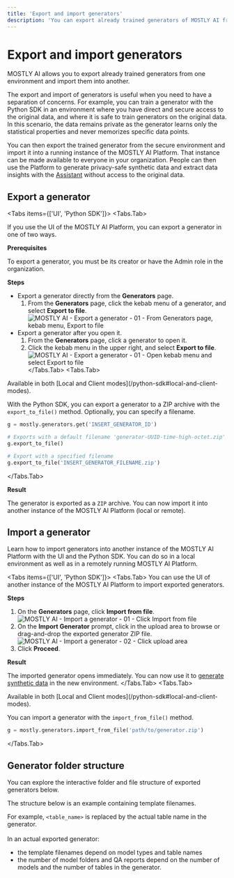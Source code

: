 ```yaml
---
title: 'Export and import generators'
description: 'You can export already trained generators of MOSTLY AI from one environment and import them in another to avoid training a new generator with the same data from scratch.'
---
```



# Export and import generators

MOSTLY AI allows you to export already trained generators from one environment and import them into another.

The export and import of generators is useful when you need to have a separation of concerns. For example, you can train a generator with the Python SDK in an environment where you have direct and secure access to the original data, and where it is safe to train generators on the original data. In this scenario, the data remains private as the generator learns only the statistical properties and never memorizes specific data points.

You can then export the trained generator from the secure environment and import it into a running instance of the MOSTLY AI Platform. That instance can be made available to everyone in your organization. People can then use the Platform to generate privacy-safe synthetic data and extract data insights with the [Assistant](/assistant) without access to the original data.

## Export a generator

<Tabs items={['UI', 'Python SDK']}>
<Tabs.Tab>

If you use the UI of the MOSTLY AI Platform, you can export a generator in one of two ways.

**Prerequisites**

To export a generator, you must be its creator or have the Admin role in the organization.

**Steps**

* Export a generator directly from the **Generators** page.
    1. From the **Generators** page, click the kebab menu of a generator, and select **Export to file**.
        <Image 
            src="/docs/docimages/generators/export-import/export-02-generators-page-kebab-menu-select-export-to-file.webp" 
            alt="MOSTLY AI - Export a generator - 01 - From Generators page, kebab menu, Export to file" 
            width={800} 
            height={150}
        />
* Export a generator after you open it.
    1. From the **Generators** page, click a generator to open it.
    2. Click the kebab menu in the upper right, and select **Export to file**.
        <Image 
            src="/docs/docimages/generators/export-import/export-01-kebab-menu-select-export-to-file.webp" 
            alt="MOSTLY AI - Export a generator - 01 - Open kebab menu and select Export to file" 
            width={800} 
            height={150}
        />
</Tabs.Tab>
<Tabs.Tab>

<CustomCallout type="API">
Available in both [Local and Client modes](/python-sdk#local-and-client-modes).
</CustomCallout>

With the Python SDK, you can export a generator to a ZIP archive with the `export_to_file()` method. Optionally, you can specify a filename.

```python filename="python" copy
g = mostly.generators.get('INSERT_GENERATOR_ID')

# Exports with a default filename 'generator-UUID-time-high-octet.zip' 
g.export_to_file() 

# Export with a specified filename
g.export_to_file('INSERT_GENERATOR_FILENAME.zip')
```
</Tabs.Tab>

</Tabs>

**Result**

The generator is exported as a `ZIP` archive. You can now import it into another instance of the MOSTLY AI Platform (local or remote).

## Import a generator

Learn how to import generators into another instance of the MOSTLY AI Platform with the UI and the Python SDK. You can do so in a local environment as well as in a remotely running MOSTLY AI Platform.

<Tabs items={['UI', 'Python SDK']}>
<Tabs.Tab>
You can use the UI of another instance of the MOSTLY AI Platform to import exported generators.

**Steps**

1. On the **Generators** page, click **Import from file**.
    <Image 
        src="/docs/docimages/generators/export-import/import-01-click-import-from-file.webp" 
        alt="MOSTLY AI - Import a generator - 01 - Click Import from file" 
        width={800} 
        height={150}
    />
2. On the **Import Generator** prompt, click in the upload area to browse or drag-and-drop the exported generator ZIP file.
    <Image 
        src="/docs/docimages/generators/export-import/import-02-click-upload-area.webp" 
        alt="MOSTLY AI - Import a generator - 02 - Click upload area" 
        width={800} 
        height={150}
    />
3. Click **Proceed**.

**Result**

The imported generator opens immediately. You can now use it to [generate synthetic data](/synthetic-datasets/generate) in the new environment.
</Tabs.Tab>
<Tabs.Tab>

<CustomCallout type="API">
Available in both [Local and Client modes](/python-sdk#local-and-client-modes).
</CustomCallout>

You can import a generator with the `import_from_file()` method.

```python filename="python" copy
g = mostly.generators.import_from_file('path/to/generator.zip')
```
</Tabs.Tab>
</Tabs>


## Generator folder structure

You can explore the interactive folder and file structure of exported generators below.

<CustomCallout>
The structure below is an example containing template filenames.<br />

For example, `<table_name>` is replaced by the actual table name in the generator.<br /><br />
In an actual exported generator:
* the template filenames depend on model types and table names
* the number of model folders and QA reports depend on the number of models and the number of tables in the generator.
</CustomCallout>

<FileTree>
  <FileTree.File name="generator.json" />
  <FileTree.File name="job_progress.json" />
  <FileTree.Folder name="Logs">
    <FileTree.File name="TRAIN_<MODEL_TYPE>-table-name/<model_type>-UUID.log" />
  </FileTree.Folder>
  <FileTree.Folder name="LogsResourceMonitor">
      <FileTree.Folder name="UUID">
        <FileTree.File name="resource_monitor-ANALYZE_TRAINING_DATA.parquet" />
        <FileTree.File name="resource_monitor-CREATE_MODEL_REPORT.parquet" />
        <FileTree.File name="resource_monitor-ENCODE_TRAINING_DATA.parquet" />
        <FileTree.File name="resource_monitor-GENERATE_MODEL_REPORT_DATA.parquet" />
        <FileTree.File name="resource_monitor-PULL_TRAINING_DATA.parquet" />
        <FileTree.File name="resource_monitor-TRAIN_MODEL.parquet" />
      </FileTree.Folder>
  </FileTree.Folder>
  <FileTree.Folder name="ModelQAReports">
    <FileTree.File name="<table_name>/<model_type>.parquet" />
  </FileTree.Folder>
  <FileTree.Folder name="ModelQAStatistics">
    <FileTree.Folder name="<table_name>/<model_type>" />
        <FileTree.File name="bin_counts_biv.parquet" />
        <FileTree.File name="bin_counts_uni.parquet" />
        <FileTree.File name="bins.pickle" />
        <FileTree.File name="bivariate_accuracies.parquet" />
        <FileTree.File name="categorical_counts_uni.pickle" />
        <FileTree.File name="correlations.parquet" />
        <FileTree.File name="hol_pca.npy" />
        <FileTree.File name="meta.json" />
        <FileTree.File name="numeric_kdes_uni.pickle" />
        <FileTree.File name="pca_model.pickle" />
        <FileTree.File name="trn_pca.npy" />
        <FileTree.File name="univariate_accuracies.parquet" />
    </FileTree.Folder>
  <FileTree.Folder name="ModelStore">
    <FileTree.Folder name="<table_name>/<model_type>">
        <FileTree.Folder name="model-data">
            <FileTree.File name="lr-scheduler.pt" />
            <FileTree.File name="model-configs.json" />
            <FileTree.File name="model-weights.pt" />
            <FileTree.File name="optimizer.pt" />
            <FileTree.File name="progress-messages.csv" />
        </FileTree.Folder>
        <FileTree.Folder name="tgt-stats">
            <FileTree.File name="stats.json" />
        </FileTree.Folder>
    </FileTree.Folder>
  </FileTree.Folder>
  <FileTree.Folder name="RandomSamples">
    <FileTree.File name="<table_name>.json" />
  </FileTree.Folder>
</FileTree>